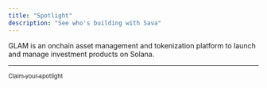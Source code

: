 ```yaml
---
title: "Spotlight"
description: "See who's building with Sava"
---
```


<CardGroup cols={2}>
  <Card title="GLAM" href="https://www.glam.systems/" img="https://res.cloudinary.com/drlopdqvm/image/upload/v1738713889/sava-glam_uqlbzv.svg">
    GLAM is an onchain asset management and tokenization platform to launch and manage investment products on Solana.
  </Card>
</CardGroup>

***

[<sub>Claim your spotlight</sub>](https://tally.so/r/nrJR82)